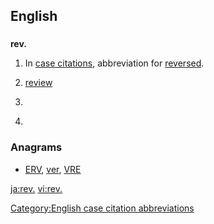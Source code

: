 {{also|Rev|Rev.|rev}}
==English==

==={{abbreviation-old|en}}===
'''rev.'''

# {{context|legal|lang=en}} In [[case citation]]s, abbreviation for [[reversed]].
# [[review]]
# {{context|in bibliographies|lang=en}} {{abbreviation of|revised|lang=en}}
# {{context|in bibliographies|lang=en}} {{abbreviation of|revision|lang=en}}

===Anagrams===
* [[ERV#English|ERV]], [[ver#English|ver]], [[VRE#English|VRE]]

[[Category:English case citation abbreviations]]

[[ja:rev.]]
[[vi:rev.]]